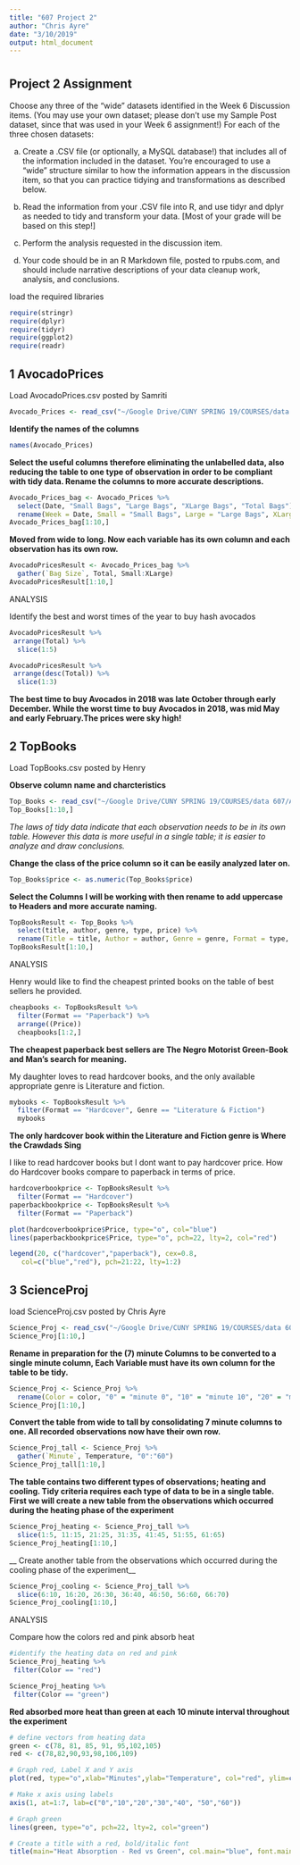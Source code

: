```yaml
---
title: "607 Project 2"
author: "Chris Ayre"
date: "3/10/2019"
output: html_document
---
```



# {.tabset}

## Project 2 Assignment

Choose any three of the “wide” datasets identified in the Week 6 Discussion items. (You may use your own dataset; please don’t use my Sample Post dataset, since that was used in your Week 6 assignment!) For each of the three chosen datasets:

(a) Create a .CSV file (or optionally, a MySQL database!) that includes all of the information included in the dataset. You’re encouraged to use a “wide” structure similar to how the information appears in the discussion item, so that you can practice tidying and transformations as described below.

(b) Read the information from your .CSV file into R, and use tidyr and dplyr as needed to tidy and transform your data. [Most of your grade will be based on this step!]

(c) Perform the analysis requested in the discussion item.

(d) Your code should be in an R Markdown file, posted to rpubs.com, and should include
narrative descriptions of your data cleanup work, analysis, and conclusions.



load the required libraries
 
```r
require(stringr) 
require(dplyr)
require(tidyr)
require(ggplot2)
require(readr)
```


## 1 AvocadoPrices
Load AvocadoPrices.csv posted by Samriti

```r
Avocado_Prices <- read_csv("~/Google Drive/CUNY SPRING 19/COURSES/data 607/ASSIGNMENTS/607 proj2/AvocadoPrices.csv")
```

__Identify the names of the columns__ 
```r
names(Avocado_Prices)
```

__Select the useful columns therefore eliminating the unlabelled data, also reducing the table to one type of observation in order to be compliant with tidy data. Rename the columns to more accurate descriptions.__
```r
Avocado_Prices_bag <- Avocado_Prices %>% 
  select(Date, "Small Bags", "Large Bags", "XLarge Bags", "Total Bags") %>%
  rename(Week = Date, Small = "Small Bags", Large = "Large Bags", XLarge = "XLarge Bags", Total = "Total Bags")
Avocado_Prices_bag[1:10,]
```

__Moved from wide to long. Now each variable has its own column and each observation has its own row.__

```r
AvocadoPricesResult <- Avocado_Prices_bag %>% 
  gather(`Bag Size`, Total, Small:XLarge)
AvocadoPricesResult[1:10,]

```



\huge ANALYSIS


Identify the best and worst times of the year to buy hash avocados
```r
AvocadoPricesResult %>%
 arrange(Total) %>% 
  slice(1:5)

AvocadoPricesResult %>%
 arrange(desc(Total)) %>% 
  slice(1:3)
```

__The best time to buy Avocados in 2018 was late October through early December. While the worst time to buy Avocados in 2018, was mid May and early February.The prices were sky high!__










## 2 TopBooks

Load TopBooks.csv posted by Henry

__Observe column name and charcteristics__
```r
Top_Books <- read_csv("~/Google Drive/CUNY SPRING 19/COURSES/data 607/ASSIGNMENTS/607 proj2/TopBooks.csv")
Top_Books[1:10,]
```

_The laws of tidy data indicate that each observation needs to be in its own table. However this data is more useful in a single table; it is easier to analyze and draw conclusions._


__Change the class of the price column so it can be easily analyzed later on.__
```r
Top_Books$price <- as.numeric(Top_Books$price)
```


__Select the Columns I will be working with then rename to add uppercase to Headers and more accurate naming.__
```r
TopBooksResult <- Top_Books %>% 
  select(title, author, genre, type, price) %>%
  rename(Title = title, Author = author, Genre = genre, Format = type, Price = price)
TopBooksResult[1:10,]
```

\huge ANALYSIS

Henry would like to find the cheapest printed books on the table of best sellers he provided.

```r
cheapbooks <- TopBooksResult %>%
  filter(Format == "Paperback") %>%
  arrange((Price))  
  cheapbooks[1:2,]
```
__The cheapest paperback best sellers are The Negro Motorist Green-Book and Man's search for meaning.__

My daughter loves to read hardcover books, and the only available appropriate genre is Literature and fiction. 
```r
mybooks <- TopBooksResult %>%
  filter(Format == "Hardcover", Genre == "Literature & Fiction")
  mybooks
```
__The only hardcover book within the Literature and Fiction genre is Where the Crawdads Sing__


I like to read hardcover books but I dont want to pay hardcover price. How do Hardcover books compare to paperback in terms of price.
```r
hardcoverbookprice <- TopBooksResult %>%
  filter(Format == "Hardcover")
paperbackbookprice <- TopBooksResult %>%
  filter(Format == "Paperback")

plot(hardcoverbookprice$Price, type="o", col="blue")
lines(paperbackbookprice$Price, type="o", pch=22, lty=2, col="red")

legend(20, c("hardcover","paperback"), cex=0.8, 
   col=c("blue","red"), pch=21:22, lty=1:2)
```


## 3 ScienceProj

load ScienceProj.csv posted by Chris Ayre
```r
Science_Proj <- read_csv("~/Google Drive/CUNY SPRING 19/COURSES/data 607/ASSIGNMENTS/607 proj2/ScienceProj.csv")
Science_Proj[1:10,]
```


__Rename in preparation for the (7) minute Columns to be converted to a single minute column, Each Variable must have its own column for the table to be tidy.__
```r
Science_Proj <- Science_Proj %>% 
  rename(Color = color, "0" = "minute 0", "10" = "minute 10", "20" = "minute 20", "30" = "minute 30", "40" = "minute 40", "50" = "minute 50", "60" = "minute 60", Phase = phase)
Science_Proj[1:10,]
```


__Convert the table from wide to tall by consolidating 7 minute columns to one. All recorded observations now have their own row.__
```r
Science_Proj_tall <- Science_Proj %>% 
  gather(`Minute`, Temperature, "0":"60")
Science_Proj_tall[1:10,]
```

__The table contains two different types of observations; heating and cooling. Tidy criteria requires each type of data to be in a single table. First we will create a new table from the observations which occurred during the heating phase of the experiment__
```r
Science_Proj_heating <- Science_Proj_tall %>%
  slice(1:5, 11:15, 21:25, 31:35, 41:45, 51:55, 61:65)
Science_Proj_heating[1:10,]
```

__ Create another table from the observations which occurred during the cooling phase of the experiment__
```r
Science_Proj_cooling <- Science_Proj_tall %>%
  slice(6:10, 16:20, 26:30, 36:40, 46:50, 56:60, 66:70)
Science_Proj_cooling[1:10,]
```


\huge ANALYSIS


Compare how the colors red and pink absorb heat
```r
#identify the heating data on red and pink
Science_Proj_heating %>%
 filter(Color == "red")

Science_Proj_heating %>%
 filter(Color == "green")
```
__Red absorbed more heat than green at each 10 minute interval throughout the experiment__


```r
# define vectors from heating data
green <- c(78, 81, 85, 91, 95,102,105)
red <- c(78,82,90,93,98,106,109)

# Graph red, Label X and Y axis
plot(red, type="o",xlab="Minutes",ylab="Temperature", col="red", ylim=c(70,120))

# Make x axis using labels
axis(1, at=1:7, lab=c("0","10","20","30","40", "50","60"))

# Graph green
lines(green, type="o", pch=22, lty=2, col="green")

# Create a title with a red, bold/italic font
title(main="Heat Absorption - Red vs Green", col.main="blue", font.main=4)

```


 